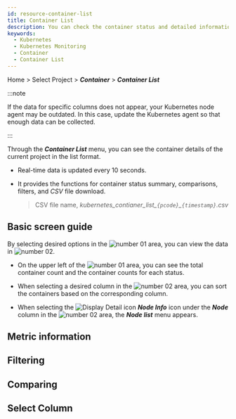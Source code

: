 ```yaml
---
id: resource-container-list
title: Container List
description: You can check the container status and detailed information of the current project.
keywords:
  - Kubernetes
  - Kubernetes Monitoring
  - Container
  - Container List
---
```


Home > Select Project > **_Container_** > **_Container List_**

:::note

If the data for specific columns does not appear, your Kubernetes node agent may be outdated. In this case, update the Kubernetes agent so that enough data can be collected. 

:::

Through the **_Container List_** menu, you can see the container details of the current project in the list format. 

- Real-time data is updated every 10 seconds. 

- It provides the functions for container status summary, comparisons, filters, and _CSV_ file download.

  > CSV file name, _kubernetes_contianer_list\_`{pcode}`\_`{timestamp}`.csv_

## Basic screen guide

<ImgLang img='k8s-resource-container-list-m.png' desc='Container List - basic screen' />

By selecting desired options in the ![number 01](/img/number-01.png) area, you can view the data in ![number 02](/img/number-02.png). 

- On the upper left of the ![number 01](/img/number-01.png) area, you can see the total container count and the container counts for each status.

- When selecting a desired column in the ![number 02](/img/number-02.png) area, you can sort the containers based on the corresponding column.

- When selecting the ![Display Detail icon](/img/ic-pageview.svg) **_Node Info_** icon under the **_Node_** column in the ![number 02](/img/number-02.png) area, the **_Node list_** menu appears.

## Metric information


<K8slistmetric />

## Filtering


<K8slistfilter />

## Comparing


<K8slistcompare />

## Select Column


<K8slistcl />
